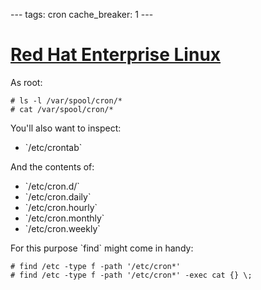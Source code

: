 ---
tags: cron
cache_breaker: 1
---
= [[Red Hat Enterprise Linux]] =

As root:

<pre lang="shell"># ls -l /var/spool/cron/*
# cat /var/spool/cron/*</pre>

You'll also want to inspect:

* `/etc/crontab`

And the contents of:

* `/etc/cron.d/`
* `/etc/cron.daily`
* `/etc/cron.hourly`
* `/etc/cron.monthly`
* `/etc/cron.weekly`

For this purpose `find` might come in handy:

<pre lang="shell"># find /etc -type f -path '/etc/cron*'
# find /etc -type f -path '/etc/cron*' -exec cat {} \;</pre>
